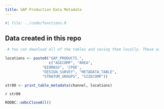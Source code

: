 ```yaml
---
title: GAP Production Data Metadata
---
```


```r
#| file: ../code/functions.R

```

## Data created in this repo

```r
 # You can download all of the tables and saving them locally. These are all of the new tables for you to look through:

locations <- paste0("GAP_PRODUCTS.", 
                    c("AGECOMP", "AREA", 
                 "BIOMASS", 'CPUE', 
                 "DESIGN_SURVEY", "METADATA_TABLE", 
                 "STRATUM_GROUPS", "SIZECOMP"))

str00 <- print_table_metadata(channel, locations)
```

`r str00`

```r
RODBC::odbcCloseAll()
```

